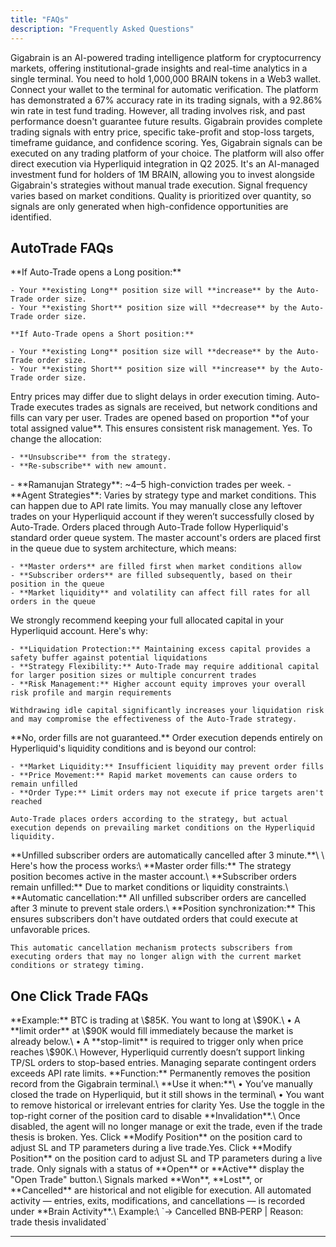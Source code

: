 ```yaml
---
title: "FAQs"
description: "Frequently Asked Questions"
---
```


<AccordionGroup>
  <Accordion title="What is Gigabrain?">
    Gigabrain is an AI-powered trading intelligence platform for cryptocurrency markets, offering institutional-grade insights and real-time analytics in a single terminal.
  </Accordion>
  <Accordion title="How do I access the Gigabrain terminal?">
    You need to hold 1,000,000 BRAIN tokens in a Web3 wallet. Connect your wallet to the terminal for automatic verification.
  </Accordion>
  <Accordion title="How reliable are Gigabrain's signals?">
    The platform has demonstrated a 67% accuracy rate in its trading signals, with a 92.86% win rate in test fund trading. However, all trading involves risk, and past performance doesn't guarantee future results.
  </Accordion>
  <Accordion title="What types of signals does Gigabrain provide?">
    Gigabrain provides complete trading signals with entry price, specific take-profit and stop-loss targets, timeframe guidance, and confidence scoring.
  </Accordion>
  <Accordion title="Can I use Gigabrain signals with my existing trading platform?">
    Yes, Gigabrain signals can be executed on any trading platform of your choice. The platform will also offer direct execution via Hyperliquid integration in Q2 2025.
  </Accordion>
  <Accordion title="What is the Gigabrain Alpha Fund?">
    It's an AI-managed investment fund for holders of 1M BRAIN, allowing you to invest alongside Gigabrain's strategies without manual trade execution.
  </Accordion>
  <Accordion title="How often are new signals generated?">
    Signal frequency varies based on market conditions. Quality is prioritized over quantity, so signals are only generated when high-confidence opportunities are identified.
  </Accordion>
</AccordionGroup>

## AutoTrade FAQs

<AccordionGroup>
  <Accordion title="What happens if I already have an active position in a token that Auto-Trade opens a trade for?">
    **If Auto-Trade opens a Long position:**

    - Your **existing Long** position size will **increase** by the Auto-Trade order size.
    - Your **existing Short** position size will **decrease** by the Auto-Trade order size.

    **If Auto-Trade opens a Short position:**

    - Your **existing Long** position size will **decrease** by the Auto-Trade order size.
    - Your **existing Short** position size will **increase** by the Auto-Trade order size.
  </Accordion>
  <Accordion title="Why is the entry price for my trade different from the strategy's entry price?">
    Entry prices may differ due to slight delays in order execution timing. Auto-Trade executes trades as signals are received, but network conditions and fills can vary per user.
  </Accordion>
  <Accordion title="How is trade size determined for each auto-executed order?">
    Trades are opened based on proportion **of your total assigned value**. This ensures consistent risk management.
  </Accordion>
  <Accordion title="Can I change the amount I’ve subscribed to a strategy?">
    Yes. To change the allocation:

    - **Unsubscribe** from the strategy.
    - **Re-subscribe** with new amount.
  </Accordion>
  <Accordion title="How many trades should I expect from Auto-Trade?">
    - **Ramanujan Strategy**: ~4–5 high-conviction trades per week.
    - **Agent Strategies**: Varies by strategy type and market conditions.
  </Accordion>
  <Accordion title="What if there are no active trades in the strategy, but I still have open positions on Hyperliquid opened by auto trade?">
    This can happen due to API rate limits. You may manually close any leftover trades on your Hyperliquid account if they weren’t successfully closed by Auto-Trade.
  </Accordion>
  <Accordion title='Why does the master account show trades as "active" while my subscriber order remains "open" and not executed?'>
    Orders placed through Auto-Trade follow Hyperliquid's standard order queue system. The master account's orders are placed first in the queue due to system architecture, which means:

    - **Master orders** are filled first when market conditions allow
    - **Subscriber orders** are filled subsequently, based on their position in the queue
    - **Market liquidity** and volatility can affect fill rates for all orders in the queue
  </Accordion>
  <Accordion title="If only 10% of my allocated capital is being used for trades, should I withdraw the remaining idle capital from Hyperliquid?">
    We strongly recommend keeping your full allocated capital in your Hyperliquid account. Here's why:

    - **Liquidation Protection:** Maintaining excess capital provides a safety buffer against potential liquidations
    - **Strategy Flexibility:** Auto-Trade may require additional capital for larger position sizes or multiple concurrent trades
    - **Risk Management:** Higher account equity improves your overall risk profile and margin requirements

    Withdrawing idle capital significantly increases your liquidation risk and may compromise the effectiveness of the Auto-Trade strategy.
  </Accordion>
  <Accordion title="Are my Auto-Trade orders guaranteed to be filled once placed?">
    **No, order fills are not guaranteed.** Order execution depends entirely on Hyperliquid's liquidity conditions and is beyond our control:

    - **Market Liquidity:** Insufficient liquidity may prevent order fills
    - **Price Movement:** Rapid market movements can cause orders to remain unfilled
    - **Order Type:** Limit orders may not execute if price targets aren't reached

    Auto-Trade places orders according to the strategy, but actual execution depends on prevailing market conditions on the Hyperliquid liquidity.
  </Accordion>
  <Accordion title="What happens to subscriber open orders if the master account order gets filled but subscriber orders don't get filled?">
    **Unfilled subscriber orders are automatically cancelled after 3 minute.**\
    \
    Here's how the process works:\
    **Master order fills:** The strategy position becomes active in the master account.\
    **Subscriber orders remain unfilled:** Due to market conditions or liquidity constraints.\
    **Automatic cancellation:** All unfilled subscriber orders are cancelled after 3 minute to prevent stale orders.\
    **Position synchronization:** This ensures subscribers don't have outdated orders that could execute at unfavorable prices.

    This automatic cancellation mechanism protects subscribers from executing orders that may no longer align with the current market conditions or strategy timing.
  </Accordion>
</AccordionGroup>

## One Click Trade FAQs

<AccordionGroup>
  <Accordion title="Why is my order sometimes executed as a market order instead of a limit order?">
    **Example:** BTC is trading at \$85K. You want to long at \$90K.\
    • A **limit order** at \$90K would fill immediately because the market is already below.\
    • A **stop-limit** is required to trigger only when price reaches \$90K.\
    However, Hyperliquid currently doesn’t support linking TP/SL orders to stop-based entries. Managing separate contingent orders exceeds API rate limits.
  </Accordion>
  <Accordion title="What does the Delete button on an open-position card do, and when should I use it?">
    **Function:** Permanently removes the position record from the Gigabrain terminal.\
    **Use it when:**\
    • You’ve manually closed the trade on Hyperliquid, but it still shows in the terminal\
    • You want to remove historical or irrelevant entries for clarity
  </Accordion>
  <Accordion title="Can I disable invalidations after my position is live?">
    Yes. Use the toggle in the top-right corner of the position card to disable **Invalidation**.\
    Once disabled, the agent will no longer manage or exit the trade, even if the trade thesis is broken.
  </Accordion>
  <Accordion title="Can I modify my Stop-Loss (SL) and Take-Profit (TP) levels?">
    Yes. Click **Modify Position** on the position card to adjust SL and TP parameters during a live trade.Yes. Click **Modify Position** on the position card to adjust SL and TP parameters during a live trade.
  </Accordion>
  <Accordion title="Why don’t some Alpha cards have an Open Trade button?">
    Only signals with a status of **Open** or **Active** display the "Open Trade" button.\
    Signals marked **Won**, **Lost**, or **Cancelled** are historical and not eligible for execution.
  </Accordion>
  <Accordion title=" Where can I review the agent’s actions on my position?">
    All automated activity — entries, exits, modifications, and cancellations — is recorded under **Brain Activity**.\
    Example:\
    `→ Cancelled BNB‑PERP | Reason: trade thesis invalidated`
  </Accordion>
</AccordionGroup>

---